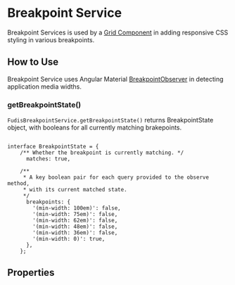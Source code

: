 
<Meta title="Services/Breakpoint" />

# Breakpoint Service

Breakpoint Services is used by a [Grid Component](/docs/components-grid-grid--documentation) in adding responsive CSS styling in various breakpoints.

## How to Use

Breakpoint Service uses Angular Material [BreakpointObserver](https://v6.material.angular.io/cdk/layout/overview) in detecting application media widths.

### getBreakpointState()
`FudisBreakpointService.getBreakpointState()` returns BreakpointState object, with booleans for all currently matching brakepoints.
 
````

interface BreakpointState = {
    /** Whether the breakpoint is currently matching. */
      matches: true,

    /**
     * A key boolean pair for each query provided to the observe method,
     * with its current matched state.
     */
      breakpoints: {
        '(min-width: 100em)': false,
        '(min-width: 75em)': false,
        '(min-width: 62em)': false,
        '(min-width: 48em)': false,
        '(min-width: 36em)': false,
        '(min-width: 0)': true,
      },
    };

````
## Properties

<ArgTypes of={FudisBreakpointService} />
